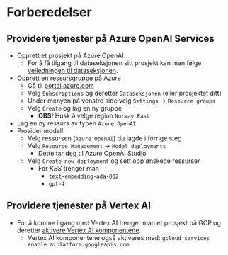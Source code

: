 # Forberedelser

## Providere tjenester på Azure OpenAI Services

- Opprett et prosjekt på Azure OpenAI
    - For å få tilgang til dataseksjonen sitt prosjekt kan man følge [veiledningen
til dataseksjonen][azure_tilgang].
- Opprett en ressursgruppe på Azure
    - Gå til [portal.azure.com][azure_portal]
    - Velg `Subscriptions` og deretter `Dataseksjonen` (eller prosjektet ditt)
    - Under menyen på venstre side velg `Settings` -> `Resource groups`
    - Velg `Create` og lag en ny gruppe
        - **OBS!** Husk å velge region `Norway East`
- Lag en ny ressurs av typen `Azure OpenAI`
- Provider modell
    - Velg ressursen (`Azure OpenAI`) du lagde i forrige steg
    - Velg `Resource Management` -> `Model deployments`
        - Dette tar deg til Azure OpenAI Studio
    - Velg `Create new deployment` og sett opp ønskede ressurser
        - For _KBS_ trenger man
            - `text-embedding-ada-002`
            - `gpt-4`

## Providere tjenester på Vertex AI

- For å komme i gang med Vertex AI trenger man et prosjekt på GCP og deretter
[aktivere Vertex AI komponentene][vertex_tilgang].
    - Vertex AI komponentene også aktiveres med: `gcloud services enable aiplatform.googleapis.com`


[azure_tilgang]: https://dataseksjonen.intern.nav.no/kompetanse/guider/openai_azure.html
[vertex_tilgang]: https://cloud.google.com/vertex-ai/docs/start/cloud-environment
[azure_portal]: https://portal.azure.com